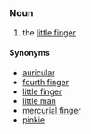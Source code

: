 =={{en}}==
===Noun===
# the [[little finger]]
====Synonyms====
*[[auricular]]
*[[fourth finger]]
*[[little finger]]
*[[little man]]
*[[mercurial finger]]
*[[pinkie]]